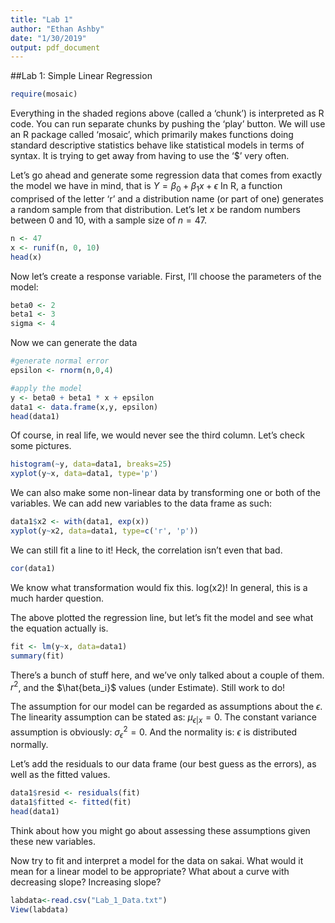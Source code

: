 ```yaml
---
title: "Lab 1"
author: "Ethan Ashby"
date: "1/30/2019"
output: pdf_document
---
```


##Lab 1: Simple Linear Regression
```r
require(mosaic)
```
Everything in the shaded regions above (called a 'chunk') is interpreted as R code.  You can run separate chunks by pushing the 'play' button.  We will use an R package called 'mosaic', which primarily makes functions doing standard descriptive statistics behave like statistical models in terms of syntax.  It is trying to get away from having to use the '$' very often.  

Let's go ahead and generate some regression data that comes from exactly the model we have in mind, that is 
$Y=\beta_0+\beta_1 x + \epsilon$
In R, a function comprised of the letter 'r' and a distribution name (or part of one) generates a random sample from that distribution.  Let's let $x$ be random numbers between 0 and 10, with a sample size of $n=47$.

```r
n <- 47
x <- runif(n, 0, 10)
head(x)
```

Now let's create a response variable. First, I'll choose the parameters of the model:
```r
beta0 <- 2
beta1 <- 3
sigma <- 4
```

Now we can generate the data

```r
#generate normal error
epsilon <- rnorm(n,0,4)

#apply the model
y <- beta0 + beta1 * x + epsilon
data1 <- data.frame(x,y, epsilon)
head(data1)
```

Of course, in real life, we would never see the third column.  Let's check some pictures. 

```r
histogram(~y, data=data1, breaks=25)
xyplot(y~x, data=data1, type='p')
```

We can also make some non-linear data by transforming one or both of the variables.  We can add new variables to the data frame as such:
```r
data1$x2 <- with(data1, exp(x))
xyplot(y~x2, data=data1, type=c('r', 'p'))
```
We can still fit a line to it! Heck, the correlation isn't even that bad.
```r
cor(data1)
```
We know what transformation would fix this.  log(x2)! In general, this is a much harder question. 

The above plotted the regression line, but let's fit the model and see what the equation actually is. 
```r
fit <- lm(y~x, data=data1)
summary(fit)
```
There's a bunch of stuff here, and we've only talked about a couple of them.  $r^2$, and the $\hat{beta_i}$ values (under Estimate).  Still work to do!

The assumption for our model can be regarded as assumptions about the $\epsilon$. The linearity assumption can be stated as: $\mu_{\epsilon|x}=0$.  The constant variance assumption is obviously: $\sigma^2_{\epsilon}=0$.  And the normality is: $\epsilon$ is distributed normally.  

Let's add the residuals to our data frame (our best guess as the errors), as well as the fitted values.
```r
data1$resid <- residuals(fit)
data1$fitted <- fitted(fit)
head(data1)
```
Think about how you might go about assessing these assumptions given these new variables.  

Now try to fit and interpret a model for the data on sakai.  What would it mean for a linear model to be appropriate?  What about a curve with decreasing slope?  Increasing slope?  

```r
labdata<-read.csv("Lab_1_Data.txt")
View(labdata)
```


